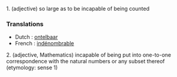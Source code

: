 1. (adjective) so large as to be incapable of being counted

===Translations===
* Dutch : [[ontelbaar]]
* French : [[indénombrable]]

2. (adjective, Mathematics) incapable of being put into one-to-one correspondence with the natural numbers or any subset thereof (etymology: sense 1)